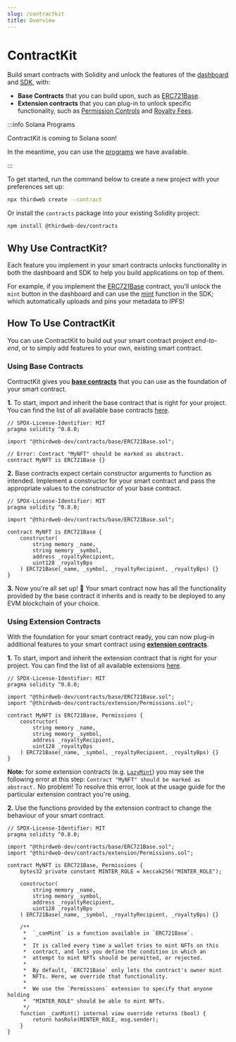 ```yaml
---
slug: /contractkit
title: Overview
---
```



# ContractKit

Build smart contracts with Solidity and unlock the features of the [dashboard](/dashboard) and [SDK](/sdk), with:

- **Base Contracts** that you can build upon, such as [ERC721Base](/contractkit/base-contracts/erc-721/erc721base).
- **Extension contracts** that you can plug-in to unlock specific functionality, such as [Permission Controls](/contractkit/extension-contracts/permissions) and [Royalty Fees](/contractkit/extension-contracts/royalty).

:::info Solana Programs

ContractKit is coming to Solana soon!

In the meantime, you can use the [programs](/solana/creating-programs) we have available.

:::

To get started, run the command below to create a new project with your preferences set up:

```bash
npx thirdweb create --contract
```

Or install the `contracts` package into your existing Solidity project:

```bash
npm install @thirdweb-dev/contracts
```

## Why Use ContractKit?

Each feature you implement in your smart contracts unlocks functionality in both the dashboard and SDK to help you build applications on top of them.

For example, if you implement the [ERC721Base](/contractkit/base-contracts/erc-721/erc721base) contract, you'll unlock the `mint` button in the dashboard and
can use the [mint](/sdk/interacting-with-contracts/erc721mintable) function in the SDK; which automatically uploads and pins your metadata to IPFS!

<div className="row" style={{marginBottom:24}}>

<div className="col col--12" style={{ marginTop: 8 }}>
  <QuickstartCard
    name="Quick Start - Extensions + CLI"
    link="/getting-started/creating-custom-contracts"
    image="/assets/icons/drop.png"
  />
</div>

</div>

## How To Use ContractKit

You can use ContractKit to build out your smart contract project _end-to-end_, or to simply add features to your own, existing smart contract.

### Using Base Contracts

ContractKit gives you [**base contracts**](/contractkit/base-contracts) that you can use as the foundation of your smart contract.

**1.** To start, import and inherit the base contract that is right for your project. You can find the list of all available base contracts [here](/contractkit/base-contracts#list-of-base-contracts).

```solidity
// SPDX-License-Identifier: MIT
pragma solidity ^0.8.0;

import "@thirdweb-dev/contracts/base/ERC721Base.sol";

// Error: Contract "MyNFT" should be marked as abstract.
contract MyNFT is ERC721Base {}
```

**2.** Base contracts expect certain constructor arguments to function as intended. Implement a constructor for your smart contract and pass the
appropriate values to the constructor of your base contract.

```solidity
// SPDX-License-Identifier: MIT
pragma solidity ^0.8.0;

import "@thirdweb-dev/contracts/base/ERC721Base.sol";

contract MyNFT is ERC721Base {
    constructor(
        string memory _name,
        string memory _symbol,
        address _royaltyRecipient,
        uint128 _royaltyBps
    ) ERC721Base(_name, _symbol, _royaltyRecipient, _royaltyBps) {}
}
```

**3.** Now you're all set up! 🎉 Your smart contract now has all the functionality provided by the base contract it inherits and is ready to be deployed to any EVM blockchain of your choice.

### Using Extension Contracts

With the foundation for your smart contract ready, you can now plug-in additional features to your smart contract using [**extension contracts**](/contractkit/features).

**1.** To start, import and inherit the extension contract that is right for your project. You can find the list of all available extensions [here](/contractkit/features#list-of-extensions).

```solidity
// SPDX-License-Identifier: MIT
pragma solidity ^0.8.0;

import "@thirdweb-dev/contracts/base/ERC721Base.sol";
import "@thirdweb-dev/contracts/extension/Permissions.sol";

contract MyNFT is ERC721Base, Permissions {
    constructor(
        string memory _name,
        string memory _symbol,
        address _royaltyRecipient,
        uint128 _royaltyBps
    ) ERC721Base(_name, _symbol, _royaltyRecipient, _royaltyBps) {}
}
```

**Note:** for some extension contracts (e.g. [`LazyMint`](/contractkit/extension-contracts/lazymint)) you may see the following error at this step: `Contract "MyNFT" should be marked as abstract.`
No problem! To resolve this error, look at the usage guide for the particular extension contract you're using.

**2.** Use the functions provided by the extension contract to change the behaviour of your smart contract.

```solidity
// SPDX-License-Identifier: MIT
pragma solidity ^0.8.0;

import "@thirdweb-dev/contracts/base/ERC721Base.sol";
import "@thirdweb-dev/contracts/extension/Permissions.sol";

contract MyNFT is ERC721Base, Permissions {
    bytes32 private constant MINTER_ROLE = keccak256("MINTER_ROLE");

    constructor(
        string memory _name,
        string memory _symbol,
        address _royaltyRecipient,
        uint128 _royaltyBps
    ) ERC721Base(_name, _symbol, _royaltyRecipient, _royaltyBps) {}

    /**
     *  `_canMint` is a function available in `ERC721Base`.
     *
     *  It is called every time a wallet tries to mint NFTs on this
     *  contract, and lets you define the condition in which an
     *  attempt to mint NFTs should be permitted, or rejected.
     *
     *  By default, `ERC721Base` only lets the contract's owner mint
     *  NFTs. Here, we override that functionality.
     *
     *  We use the `Permissions` extension to specify that anyone holding
     *  "MINTER_ROLE" should be able to mint NFTs.
     */
    function _canMint() internal view override returns (bool) {
        return hasRole(MINTER_ROLE, msg.sender);
    }
}
```
